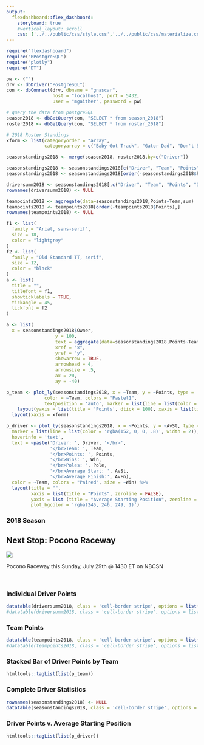 ```yaml
---
output: 
  flexdashboard::flex_dashboard:
    storyboard: true
    #vertical_layout: scroll
    css: ['../../public/css/style.css','../../public/css/materialize.css','../../public/css/materialize.min.css']
---
```


<style>

body {
  padding-top:0px
}

.navbar{
  visibility: hidden
}

</style>

```r
require("flexdashboard")
require("RPostgreSQL")
require("plotly")
require("DT")

pw <- {""}
drv <- dbDriver("PostgreSQL")
con <- dbConnect(drv, dbname = "gnascar",
                 host = "localhost", port = 5432,
                 user = "mgaither", password = pw)

# query the data from postgreSQL 
season2018 <- dbGetQuery(con, "SELECT * from season_2018")
roster2018 <- dbGetQuery(con, "SELECT * from roster_2018")

# 2018 Roster Standings
xform <- list(categoryorder = "array",
              categoryarray = c("Baby Got Track", "Gator Dad", "Don't Beat My Johnson", "Up Front", "Killer B's", "Chasing Cletus", "Hollywood High Life", "J-Town Throw Down", "Ricky Bobby", "Redneck Ghoster", "Field" ))

seasonstandings2018 <- merge(season2018, roster2018,by=c("Driver"))

seasonstandings2018 <- seasonstandings2018[c("Driver", "Team", "Points","Diff","Ppts","Races","Win","T5","T10","Pole","Laps","Led","AvSt","AvFn","RAF","Miles","LLF")]
seasonstandings2018 <- seasonstandings2018[order(-seasonstandings2018$Points),]

driversumm2018 <- seasonstandings2018[,c("Driver", "Team", "Points", "Diff", "Ppts", "Win")]
rownames(driversumm2018) <- NULL

teampoints2018 <- aggregate(data=seasonstandings2018,Points~Team,sum) 
teampoints2018 <- teampoints2018[order(-teampoints2018$Points),] 
rownames(teampoints2018) <- NULL

f1 <- list(
  family = "Arial, sans-serif",
  size = 18,
  color = "lightgrey"
)
f2 <- list(
  family = "Old Standard TT, serif",
  size = 12,
  color = "black"
)
a <- list(
  title = "",
  titlefont = f1,
  showticklabels = TRUE,
  tickangle = 45,
  tickfont = f2
)

a <- list(
  x = seasonstandings2018$Owner,
                  y = 100,
                  text = aggregate(data=seasonstandings2018,Points~Team,sum) ,
                  xref = "x",
                  yref = "y",
                  showarrow = TRUE,
                  arrowhead = 4,
                  arrowsize = .5,
                  ax = 20,
                  ay = -40)

p_team <- plot_ly(seasonstandings2018, x = ~Team, y = ~Points, type = 'bar', text=~Driver, 
              color = ~Team, colors = "Pastel1", 
              textposition = 'auto', marker = list(line = list(color = 'gray36', width = 1))) %>% 
    layout(yaxis = list(title = 'Points', dtick = 100), xaxis = list(title = ' '), barmode = 'stack') %>%
  layout(xaxis = xform)

p_driver <- plot_ly(seasonstandings2018, x = ~Points, y = ~AvSt, type = 'scatter', mode = 'markers',
  marker = list(line = list(color = 'rgba(152, 0, 0, .8)', width = 2)),
  hoverinfo = 'text',
  text = ~paste('Driver: ', Driver, '</br>',
                '</br>Team: ', Team,
                '</br>Points: ', Points,
                '</br>Wins: ', Win,
                '</br>Poles: ', Pole,
                '</br>Average Start: ', AvSt, 
                '</br>Average Finish:', AvFn),
  color = ~Team, colors = "Paired", size = ~Win) %>%
  layout(title = "",
         xaxis = list(title = "Points", zeroline = FALSE),
         yaxis = list (title = "Average Starting Position", zeroline = FALSE),
         plot_bgcolor = 'rgba(245, 246, 249, 1)')

```
### 2018 Season

<div class="section no-pad-bot" id="index-banner">
<div class="container">
<h1 class="header center">Next Stop: Pocono Raceway</h1>
<div class="row center">
<div class="card">
<div class="card-image">
<img src="../../public/images/pocono.jpg">
</div>
<div class="card-content"
<h5 class="header col s12 light">Pocono Raceway this Sunday, July 29th @ 1430 ET on NBCSN</h5>
</div>  
</div>
</div>
<br>
</div>
</div>

### Individual Driver Points

```r
datatable(driversumm2018, class = 'cell-border stripe', options = list(pageLength = -1, dom = 't'))
#datatable(driversumm2018, class = 'cell-border stripe', options = list(autoWidth = TRUE, pageLength = -1, dom = 't', columnDefs = list(list(width = '50px', targets = "_all"))))
```

### Team Points

```r
datatable(teampoints2018, class = 'cell-border stripe', options = list(pageLength = -1, dom = 't'))
#datatable(teampoints2018, class = 'cell-border stripe', options = list(autoWidth = TRUE, pageLength = -1, dom = 't', columnDefs = list(list(width = '50px', targets = "_all"))))
```

### Stacked Bar of Driver Points by Team

```r
htmltools::tagList(list(p_team))
```

### Complete Driver Statistics

```r
rownames(seasonstandings2018) <- NULL
datatable(seasonstandings2018, class = 'cell-border stripe', options = list(pageLength = -1, dom = 't'))
```

### Driver Points v. Average Starting Position

```r
htmltools::tagList(list(p_driver))
```

